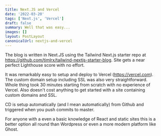 ```yaml
---
title: Next.JS and Vercel
date: '2022-03-20'
tags: ['Next.js', 'Vercel']
draft: false
summary: Well that was easy...
images: []
layout: PostLayout
canonicalUrl: nextjs-and-vercel
---
```


The blog is written in Next.JS using the Tailwind Next.js starter repo at https://github.com/timlrx/tailwind-nextjs-starter-blog. Site gets a near perfect Lighthouse score with no effort.

It was remarkably easy to setup and deploy to Vercel (https://vercel.com). The custom domain setup including SSL was also very straightforward. Whole thing took 30 minutes starting
from scratch with no experience of Vercel. Also doesn't cost anything to get started with a site containing custom domains and SSL.

CD is setup automatically (and I mean automatically) from Github and triggered when you push commits to master.

For anyone with a even a basic knowledge of React and static sites this is a better option all round than Wordpress or even a more modern platform like Ghost.
